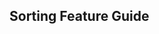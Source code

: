 
<Head>
  <title>Material React Table Docs - Sorting Feature Guide</title>
  <meta
    name="description"
    content="How to use, customize, or disable sorting features in Material React Table"
  />
</Head>

## Sorting Feature Guide
